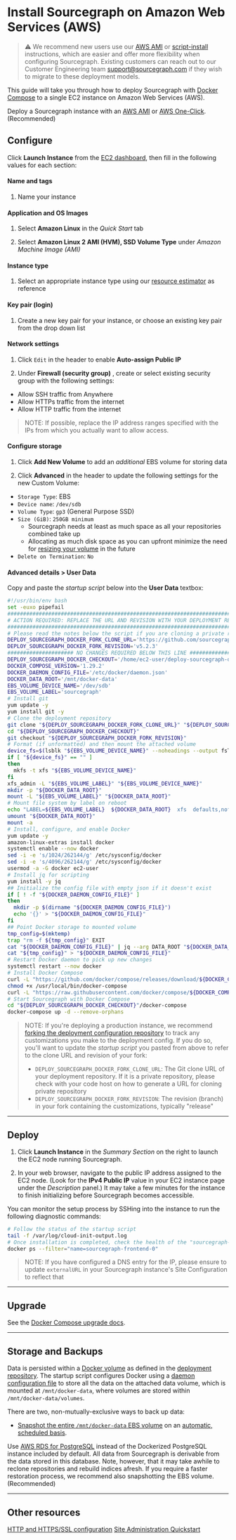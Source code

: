 # Install Sourcegraph on Amazon Web Services (AWS)

> ⚠️ We recommend new users use our [AWS AMI](/admin/deploy/machine-images/aws-oneclick) or [script-install](/admin/deploy/single-node/script) instructions, which are easier and offer more flexibility when configuring Sourcegraph. Existing customers can reach out to our Customer Engineering team support@sourcegraph.com if they wish to migrate to these deployment models.



This guide will take you through how to deploy Sourcegraph with [Docker Compose](https://docs.docker.com/compose/) to a single EC2 instance on Amazon Web Services (AWS).

Deploy a Sourcegraph instance with an [AWS AMI](/admin/deploy/machine-images/aws-ami) or [AWS One-Click](/admin/deploy/machine-images/aws-oneclick). (Recommended)


## Configure

Click **Launch Instance** from the [EC2 dashboard](https://console.aws.amazon.com/ec2/v2/home), then fill in the following values for each section:

#### Name and tags

1. Name your instance

#### Application and OS Images

1. Select **Amazon Linux** in the *Quick Start* tab

2. Select **Amazon Linux 2 AMI (HVM), SSD Volume Type** under *Amazon Machine Image (AMI)*

#### Instance type

1. Select an appropriate instance type using our [resource estimator](/admin/deploy/resource_estimator) as reference

#### Key pair (login)

1. Create a new key pair for your instance, or choose an existing key pair from the drop down list

#### Network settings

1. Click `Edit` in the header to enable **Auto-assign Public IP**

2. Under **Firewall (security group)** , create or select existing security group with the following settings:

  * Allow SSH traffic from Anywhere
  * Allow HTTPs traffic from the internet
  * Allow HTTP traffic from the internet

> NOTE: If possible, replace the IP address ranges specified with the IPs from which you actually want to allow access.

#### Configure storage

1. Click **Add New Volume** to add an *additional* EBS volume for storing data

2. Click **Advanced** in the header to update the following settings for the new Custom Volume:
  * `Storage Type`: EBS
  * `Device name`: `/dev/sdb`
  * `Volume Type`: `gp3` (General Purpose SSD)
  * `Size (GiB)`: `250GB minimum`
      * Sourcegraph needs at least as much space as all your repositories combined take up
      * Allocating as much disk space as you can upfront minimize the need for [resizing your volume](https://aws.amazon.com/premiumsupport/knowledge-center/expand-root-ebs-linux/) in the future
  * `Delete on Termination`: `No`

#### Advanced details > User Data

Copy and paste the *startup script* below into the **User Data** textbox:

```bash
#!/usr/bin/env bash
set -euxo pipefail
###############################################################################
# ACTION REQUIRED: REPLACE THE URL AND REVISION WITH YOUR DEPLOYMENT REPO INFO
###############################################################################
# Please read the notes below the script if you are cloning a private repository
DEPLOY_SOURCEGRAPH_DOCKER_FORK_CLONE_URL='https://github.com/sourcegraph/deploy-sourcegraph-docker.git'
DEPLOY_SOURCEGRAPH_DOCKER_FORK_REVISION='v5.2.3'
##################### NO CHANGES REQUIRED BELOW THIS LINE #####################
DEPLOY_SOURCEGRAPH_DOCKER_CHECKOUT='/home/ec2-user/deploy-sourcegraph-docker'
DOCKER_COMPOSE_VERSION='1.29.2'
DOCKER_DAEMON_CONFIG_FILE='/etc/docker/daemon.json'
DOCKER_DATA_ROOT='/mnt/docker-data'
EBS_VOLUME_DEVICE_NAME='/dev/sdb'
EBS_VOLUME_LABEL='sourcegraph'
# Install git
yum update -y
yum install git -y
# Clone the deployment repository
git clone "${DEPLOY_SOURCEGRAPH_DOCKER_FORK_CLONE_URL}" "${DEPLOY_SOURCEGRAPH_DOCKER_CHECKOUT}"
cd "${DEPLOY_SOURCEGRAPH_DOCKER_CHECKOUT}"
git checkout "${DEPLOY_SOURCEGRAPH_DOCKER_FORK_REVISION}"
# Format (if unformatted) and then mount the attached volume
device_fs=$(lsblk "${EBS_VOLUME_DEVICE_NAME}" --noheadings --output fsType)
if [ "${device_fs}" == "" ]
then
  mkfs -t xfs "${EBS_VOLUME_DEVICE_NAME}"
fi
xfs_admin -L "${EBS_VOLUME_LABEL}" "${EBS_VOLUME_DEVICE_NAME}"
mkdir -p "${DOCKER_DATA_ROOT}"
mount -L "${EBS_VOLUME_LABEL}" "${DOCKER_DATA_ROOT}"
# Mount file system by label on reboot
echo "LABEL=${EBS_VOLUME_LABEL}  ${DOCKER_DATA_ROOT}  xfs  defaults,nofail  0  2" >> '/etc/fstab'
umount "${DOCKER_DATA_ROOT}"
mount -a
# Install, configure, and enable Docker
yum update -y
amazon-linux-extras install docker
systemctl enable --now docker
sed -i -e 's/1024/262144/g' /etc/sysconfig/docker
sed -i -e 's/4096/262144/g' /etc/sysconfig/docker
usermod -a -G docker ec2-user
# Install jq for scripting
yum install -y jq
## Initialize the config file with empty json if it doesn't exist
if [ ! -f "${DOCKER_DAEMON_CONFIG_FILE}" ]
then
  mkdir -p $(dirname "${DOCKER_DAEMON_CONFIG_FILE}")
  echo '{}' > "${DOCKER_DAEMON_CONFIG_FILE}"
fi
## Point Docker storage to mounted volume
tmp_config=$(mktemp)
trap "rm -f ${tmp_config}" EXIT
cat "${DOCKER_DAEMON_CONFIG_FILE}" | jq --arg DATA_ROOT "${DOCKER_DATA_ROOT}" '.["data-root"]=$DATA_ROOT' > "${tmp_config}"
cat "${tmp_config}" > "${DOCKER_DAEMON_CONFIG_FILE}"
# Restart Docker daemon to pick up new changes
systemctl restart --now docker
# Install Docker Compose
curl -L "https://github.com/docker/compose/releases/download/${DOCKER_COMPOSE_VERSION}/docker-compose-$(uname -s)-$(uname -m)" -o /usr/local/bin/docker-compose
chmod +x /usr/local/bin/docker-compose
curl -L "https://raw.githubusercontent.com/docker/compose/${DOCKER_COMPOSE_VERSION}/contrib/completion/bash/docker-compose" -o /etc/bash_completion.d/docker-compose
# Start Sourcegraph with Docker Compose
cd "${DEPLOY_SOURCEGRAPH_DOCKER_CHECKOUT}"/docker-compose
docker-compose up -d --remove-orphans
```

> NOTE: If you're deploying a production instance, we recommend [forking the deployment configuration repository](/admin/deploy/docker-compose/#step-1-fork-the-deployment-repository) to track any customizations you make to the deployment config. If you do so, you'll want to update the *startup script* you pasted from above to refer to the clone URL and revision of your fork:
>
> - `DEPLOY_SOURCEGRAPH_DOCKER_FORK_CLONE_URL`: The Git clone URL of your deployment repository. If it is a private repository, please check with your code host on how to generate a URL for cloning private repository
> - `DEPLOY_SOURCEGRAPH_DOCKER_FORK_REVISION`: The revision (branch) in your fork containing the customizations, typically "release"

---

## Deploy

1. Click **Launch Instance** in the *Summary Section* on the right to launch the EC2 node running Sourcegraph.

2. In your web browser, navigate to the public IP address assigned to the EC2 node. (Look for the **IPv4 Public IP** value in your EC2 instance page under the *Description* panel.) It may take a few minutes for the instance to finish initializing before Sourcegraph becomes accessible.

You can monitor the setup process by SSHing into the instance to run the following diagnostic commands:

```bash
# Follow the status of the startup script
tail -f /var/log/cloud-init-output.log
# Once installation is completed, check the health of the "sourcegraph-frontend" container
docker ps --filter="name=sourcegraph-frontend-0"
```

> NOTE: If you have configured a DNS entry for the IP, please ensure to update `externalURL` in your Sourcegraph instance's Site Configuration to reflect that

---

## Upgrade

See the [Docker Compose upgrade docs](/admin/deploy/docker-compose/upgrade).

---

## Storage and Backups

Data is persisted within a [Docker volume](https://docs.docker.com/storage/volumes/) as defined in the [deployment repository](https://github.com/sourcegraph/deploy-sourcegraph-docker/blob/master/docker-compose/docker-compose.yaml). The startup script configures Docker using a [daemon configuration file](https://docs.docker.com/engine/reference/commandline/dockerd/#daemon-configuration-file) to store all the data on the attached data volume, which is mounted at `/mnt/docker-data`, where volumes are stored within `/mnt/docker-data/volumes`.

There are two, non-mutually-exclusive ways to back up data:

* [Snapshot the entire `/mnt/docker-data` EBS volume](https://docs.aws.amazon.com/AWSEC2/latest/UserGuide/ebs-creating-snapshot.html) on an [automatic, scheduled basis](https://docs.aws.amazon.com/AWSEC2/latest/UserGuide/snapshot-lifecycle.html).

Use [AWS RDS for PostgreSQL](https://aws.amazon.com/rds/) instead of the Dockerized PostgreSQL instance included by default. All data from Sourcegraph is derivable from the data stored in this database. Note, however, that it may take awhile to reclone repositories and rebuild indices afresh. If you require a faster restoration process, we recommend also snapshotting the EBS volume. (Recommended)

---

## Other resources

[HTTP and HTTPS/SSL configuration](/admin/http_https_configuration#sourcegraph-via-docker-compose-caddy-2)
[Site Administration Quickstart](/admin/how-to/site-admin-quickstart)
